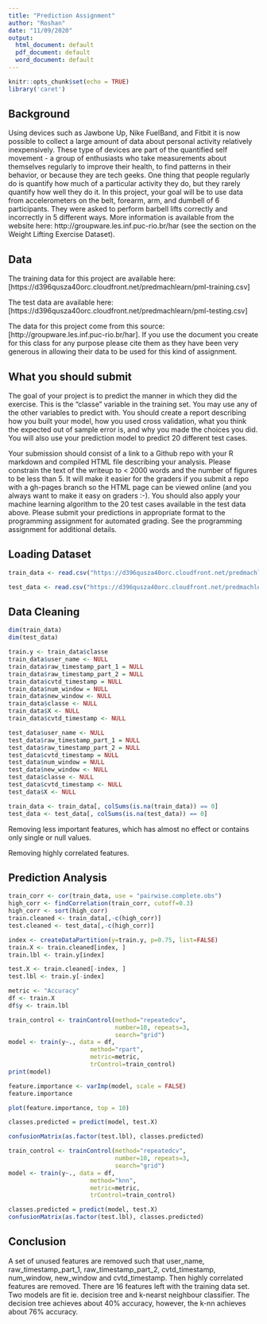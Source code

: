 ```yaml
---
title: "Prediction Assignment"
author: "Roshan"
date: "11/09/2020"
output:
  html_document: default
  pdf_document: default
  word_document: default
---
```


```r
knitr::opts_chunk$set(echo = TRUE)
library('caret')
```
## Background

Using devices such as Jawbone Up, Nike FuelBand, and Fitbit it is now possible to collect a large amount of data about personal activity relatively inexpensively. These type of devices are part of the quantified self movement - a group of enthusiasts who take measurements about themselves regularly to improve their health, to find patterns in their behavior, or because they are tech geeks. One thing that people regularly do is quantify how much of a particular activity they do, but they rarely quantify how well they do it. In this project, your goal will be to use data from accelerometers on the belt, forearm, arm, and dumbell of 6 participants. They were asked to perform barbell lifts correctly and incorrectly in 5 different ways. More information is available from the website here: http://groupware.les.inf.puc-rio.br/har (see the section on the Weight Lifting Exercise Dataset).

## Data

The training data for this project are available here: [https://d396qusza40orc.cloudfront.net/predmachlearn/pml-training.csv]

The test data are available here: [https://d396qusza40orc.cloudfront.net/predmachlearn/pml-testing.csv]

The data for this project come from this source: [http://groupware.les.inf.puc-rio.br/har]. If you use the document you create for this class for any purpose please cite them as they have been very generous in allowing their data to be used for this kind of assignment.


## What you should submit
The goal of your project is to predict the manner in which they did the exercise. This is the “classe” variable in the training set. You may use any of the other variables to predict with. You should create a report describing how you built your model, how you used cross validation, what you think the expected out of sample error is, and why you made the choices you did. You will also use your prediction model to predict 20 different test cases.

Your submission should consist of a link to a Github repo with your R markdown and compiled HTML file describing your analysis. Please constrain the text of the writeup to < 2000 words and the number of figures to be less than 5. It will make it easier for the graders if you submit a repo with a gh-pages branch so the HTML page can be viewed online (and you always want to make it easy on graders :-). You should also apply your machine learning algorithm to the 20 test cases available in the test data above. Please submit your predictions in appropriate format to the programming assignment for automated grading. See the programming assignment for additional details.




## Loading Dataset


```r
train_data <- read.csv("https://d396qusza40orc.cloudfront.net/predmachlearn/pml-training.csv", na.strings=c("NA","#DIV/0!", ""))

test_data <- read.csv("https://d396qusza40orc.cloudfront.net/predmachlearn/pml-testing.csv", na.strings=c("NA","#DIV/0!", ""))
```


## Data Cleaning
```r
dim(train_data)
dim(test_data)

train.y <- train_data$classe
train_data$user_name <- NULL
train_data$raw_timestamp_part_1 = NULL
train_data$raw_timestamp_part_2 = NULL
train_data$cvtd_timestamp = NULL
train_data$num_window = NULL
train_data$new_window <- NULL
train_data$classe <- NULL
train_data$X <- NULL
train_data$cvtd_timestamp <- NULL

test_data$user_name <- NULL
test_data$raw_timestamp_part_1 = NULL
test_data$raw_timestamp_part_2 = NULL
test_data$cvtd_timestamp = NULL
test_data$num_window = NULL
test_data$new_window <- NULL
test_data$classe <- NULL
test_data$cvtd_timestamp <- NULL
test_data$X <- NULL

train_data <- train_data[, colSums(is.na(train_data)) == 0]
test_data <- test_data[, colSums(is.na(test_data)) == 0]

```

Removing less important features, which has almost no effect or 
contains only single or null values.

Removing highly correlated features.

## Prediction Analysis


```r
train_corr <- cor(train_data, use = "pairwise.complete.obs")
high_corr <- findCorrelation(train_corr, cutoff=0.3)
high_corr <- sort(high_corr)
train.cleaned <- train_data[,-c(high_corr)]
test.cleaned <- test_data[,-c(high_corr)]
```

```r

index <- createDataPartition(y=train.y, p=0.75, list=FALSE)
train.X <- train.cleaned[index, ]
train.lbl <- train.y[index]

test.X <- train.cleaned[-index, ]
test.lbl <- train.y[-index]

metric <- "Accuracy"
df <- train.X
df$y <- train.lbl

train_control <- trainControl(method="repeatedcv", 
                              number=10, repeats=3, 
                              search="grid")
model <- train(y~., data = df,  
                       method="rpart", 
                       metric=metric, 
                       trControl=train_control)
print(model)
```
```r
feature.importance <- varImp(model, scale = FALSE)
feature.importance
```

```r
plot(feature.importance, top = 10)
```

```r
classes.predicted = predict(model, test.X)
```

```r
confusionMatrix(as.factor(test.lbl), classes.predicted)
```



```r
train_control <- trainControl(method="repeatedcv", 
                              number=10, repeats=3, 
                              search="grid")
model <- train(y~., data = df,  
                       method="knn", 
                       metric=metric, 
                       trControl=train_control)
```

```r
classes.predicted = predict(model, test.X)
confusionMatrix(as.factor(test.lbl), classes.predicted)
```



## Conclusion
A set of unused features are removed such that user_name, raw_timestamp_part_1,
raw_timestamp_part_2, cvtd_timestamp, num_window, new_window and cvtd_timestamp.
Then highly correlated features are removed. There are 16 features left with 
the training data set. Two models are fit ie. decision tree and k-nearst neighbour
classifier. The decision tree achieves about 40% accuracy, however, the k-nn
achieves about 76% accuracy.

